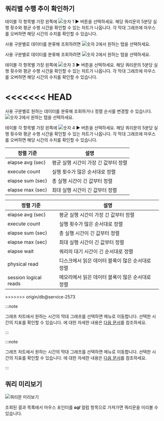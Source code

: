 ## 쿼리별 수행 추이 확인하기

<Xclude product='postgresql,mysql,oracle,cubrid,mssql,mssql-v1,oracle-pro,oracle-v1,altibase'>

테이블 각 항목별 가장 왼쪽에 ![숫자 1](/img/number-01.png) ► 버튼을 선택하세요. 해당 쿼리문의 5분당 실행 횟수와 평균 수행 시간을 확인할 수 있는 차트가 나옵니다. 각 막대 그래프에 마우스를 오버하면 해당 시간의 수치를 확인할 수 있습니다.

사용 구분별로 데이터를 분류해 조회하려면 ![숫자 2](/img/number-02.png)에서 원하는 탭을 선택하세요.

</Xclude>

<InDoc product='postgresql,mssql,cubrid,oracle-v1,altibase,mssql-v1'>

사용 구분별로 데이터를 분류해 조회하려면 ![숫자 2](/img/number-02.png)에서 원하는 탭을 선택하세요.

테이블 각 항목별 가장 왼쪽에 ![숫자 3](/img/number-03.png) ► 버튼을 선택하세요. 해당 쿼리문의 5분당 실행 횟수와 평균 수행 시간을 확인할 수 있는 차트가 나옵니다. 각 막대 그래프에 마우스를 오버하면 해당 시간의 수치를 확인할 수 있습니다.

</InDoc>

<<<<<<< HEAD
<InDoc product="postgresql,mysql,altibase,db2,sapase">
=======
<InDoc product='mysql,oracle,oracle-pro'>

사용 구분별로 원하는 데이터를 분류해 조회하거나 정렬 순서를 변경할 수 있습니다. ![숫자 2](/img/number-02.png)에서 원하는 탭을 선택하세요.

테이블 각 항목별 가장 왼쪽에 ![숫자 4](/img/number-04.png) ► 버튼을 선택하세요. 해당 쿼리문의 5분당 실행 횟수와 평균 수행 시간을 확인할 수 있는 차트가 나옵니다. 각 막대 그래프에 마우스를 오버하면 해당 시간의 수치를 확인할 수 있습니다.

</InDoc>

<InDoc product='mysql'>

| 정렬 기준 | 설명 |
| - | - |
| elapse avg (sec) | 평균 실행 시간이 가장 긴 값부터 정렬 |
| execute count | 실행 횟수가 많은 순서대로 정렬 |
| elapse sum (sec) | 총 실행 시간이 긴 값부터 정렬 |
| elapse max (sec) | 최대 실행 시간이 긴 값부터 정렬 |

</InDoc>

<InDoc product='oracle,oracle-pro'>

| 정렬 기준 | 설명 |
| - | - |
| elapse avg (sec) | 평균 실행 시간이 가장 긴 값부터 정렬 |
| execute count | 실행 횟수가 많은 순서대로 정렬 |
| elapse sum (sec) | 총 실행 시간이 긴 값부터 정렬 | 
| elapse max (sec) | 최대 실행 시간이 긴 값부터 정렬 |
| elapse wait | 쿼리의 대기 시간이 긴 순서대로 정렬 |
| physical read | 디스크에서 읽은 데이터 블록이 많은 순서대로 정렬 |
| session logical reads | 메모리에서 읽은 데이터 블록이 많은 순서대로 정렬 |

</InDoc>

<InDoc product="postgresql,mysql,altibase,db2">
>>>>>>> origin/db@service-2573

:::note

그래프 차트에서 원하는 시간의 막대 그래프를 선택하면 <Cmdname sid="side_dbMonitoring" className="uitext" /> 메뉴로 이동합니다. 선택한 시간의 지표를 확인할 수 있습니다. <Cmdname sid="side_dbMonitoring" className="uitext" />에 대한 자세한 내용은 [다음 문서](instance-monitoring)를 참조하세요.

:::

</InDoc>

<InDoc product="oracle,cubrid">

:::note

그래프 차트에서 원하는 시간의 막대 그래프를 선택하면 <Cmdname sid="side_dbTrend" className="uitext" /> 메뉴로 이동합니다. 선택한 시간의 지표를 확인할 수 있습니다. <Cmdname sid="side_dbTrend" className="uitext" />에 대한 자세한 내용은 [다음 문서](analysis-count-trend)를 참조하세요.

:::

</InDoc>


## 쿼리 미리보기

![쿼리문 미리보기](/img/db-sql-preview.png)

조회된 결과 목록에서 마우스 포인터를 ***sql*** 컬럼 항목으로 가져가면 쿼리문을 미리볼 수 있습니다.